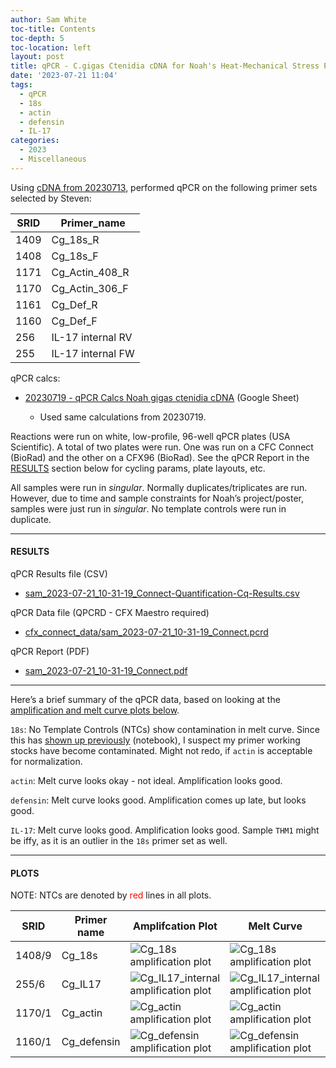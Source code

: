 ```yaml
---
author: Sam White
toc-title: Contents
toc-depth: 5
toc-location: left
layout: post
title: qPCR - C.gigas Ctenidia cDNA for Noah's Heat-Mechanical Stress Project
date: '2023-07-21 11:04'
tags: 
  - qPCR
  - 18s
  - actin
  - defensin
  - IL-17
categories: 
  - 2023
  - Miscellaneous
---
```

Using [cDNA from 20230713](https://robertslab.github.io/sams-notebook/posts/2023/2023-07-13-Reverse-Transcription---C.gigas-RNA-from-Noahs-Heat-Mechanical-Stress-Project/), performed qPCR on the following primer sets selected by Steven:

| SRID | Primer_name       |
|------|-------------------|
| 1409 | Cg_18s_R          |
| 1408 | Cg_18s_F          |
| 1171 | Cg_Actin_408_R    |
| 1170 | Cg_Actin_306_F    |
| 1161 | Cg_Def_R          |
| 1160 | Cg_Def_F          |
| 256  | IL-17 internal RV |
| 255  | IL-17 internal FW |

qPCR calcs:

- [20230719 - qPCR Calcs Noah gigas ctenidia cDNA](https://docs.google.com/spreadsheets/d/1DXVSlQtKJsmwNEUbx-IOEdoOFy8FwFqmw8n7LW3pqgw/edit#gid=0) (Google Sheet)

  - Used same calculations from 20230719.

Reactions were run on white, low-profile, 96-well qPCR plates (USA Scientific). A total of two plates were run. One was run on a CFC Connect (BioRad) and the other on a CFX96 (BioRad). See the qPCR Report in the [RESULTS](#results) section below for cycling params, plate layouts, etc.

All samples were run in _singular_. Normally duplicates/triplicates are run. However, due to time and sample constraints for Noah's project/poster, samples were just run in _singular_. No template controls were run in duplicate. 


---

#### RESULTS

qPCR Results file (CSV)

- [sam_2023-07-21_10-31-19_Connect-Quantification-Cq-Results.csv](https://owl.fish.washington.edu/Athaliana/qPCR_data/sam_2023-07-21_10-31-19_Connect-Quantification-Cq-Results.csv)

qPCR Data file (QPCRD - CFX Maestro required)

- [cfx_connect_data/sam_2023-07-21_10-31-19_Connect.pcrd](https://owl.fish.washington.edu/scaphapoda/qPCR_data/cfx_connect_data/sam_2023-07-21_10-31-19_Connect.pcrd)

qPCR Report (PDF)

- [sam_2023-07-21_10-31-19_Connect.pdf](https://owl.fish.washington.edu/Athaliana/qPCR_data/qPCR_reports/sam_2023-07-21_10-31-19_Connect.pdf)

---

Here's a brief summary of the qPCR data, based on looking at the [amplification and melt curve plots below](#plots).

`18s`: No Template Controls (NTCs) show contamination in melt curve. Since this has [shown up previously](https://robertslab.github.io/sams-notebook/posts/2023/2023-07-19-qPCR---C.gigas-Ctenidia-cDNA-for-Noahs-Heat-Mechanical-Stress-Project/) (notebook), I suspect my primer working stocks have become contaminated. Might not redo, if `actin` is acceptable for normalization.

`actin`: Melt curve looks okay - not ideal. Amplification looks good.

`defensin`: Melt curve looks good. Amplification comes up late, but looks good.

`IL-17`: Melt curve looks good. Amplification looks good. Sample `THM1` might be iffy, as it is an outlier in the `18s` primer set as well.



---

#### PLOTS

NOTE: NTCs are denoted by  <span style="color: red;">red</span> lines in all plots.

| SRID   | Primer name | Amplifcation Plot                                                                                                                                          | Melt Curve                                                                                                                                                  |
|--------|-------------|------------------------------------------------------------------------------------------------------------------------------------------------------------|-------------------------------------------------------------------------------------------------------------------------------------------------------------|
| 1408/9 | Cg_18s      | ![Cg_18s amplification plot](https://owl.fish.washington.edu/Athaliana/qPCR_data/sam_2023-07-21_10-31-19_Connect-Cg_18s-amp-plots.png)                     | ![Cg_18s amplification plot](https://owl.fish.washington.edu/Athaliana/qPCR_data/sam_2023-07-21_10-31-19_Connect-Cg_18s-melt-plots.png)                     |
| 255/6  | Cg_IL17     | ![Cg_IL17_internal amplification plot](https://owl.fish.washington.edu/Athaliana/qPCR_data/sam_2023-07-21_10-31-19_Connect-Cg_IL17_internal-amp-plots.png) | ![Cg_IL17_internal amplification plot](https://owl.fish.washington.edu/Athaliana/qPCR_data/sam_2023-07-21_10-31-19_Connect-Cg_IL17_internal-melt-plots.png) |
| 1170/1 | Cg_actin    | ![Cg_actin amplification plot](https://owl.fish.washington.edu/Athaliana/qPCR_data/sam_2023-07-21_10-31-19_Connect-Cg_actin-amp-plots.png)                 | ![Cg_actin amplification plot](https://owl.fish.washington.edu/Athaliana/qPCR_data/sam_2023-07-21_10-31-19_Connect-Cg_actin-melt-plots.png)                 |
| 1160/1 | Cg_defensin | ![Cg_defensin amplification plot](https://owl.fish.washington.edu/Athaliana/qPCR_data/sam_2023-07-21_10-31-19_Connect-Cg_defensin-amp-plots.png)           | ![Cg_defensin amplification plot](https://owl.fish.washington.edu/Athaliana/qPCR_data/sam_2023-07-21_10-31-19_Connect-Cg_defensin-melt-plots.png)           |
